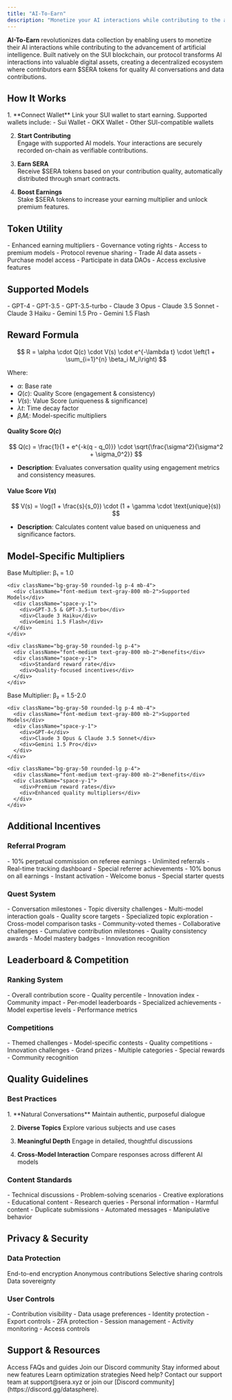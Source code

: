 ```yaml
---
title: "AI-To-Earn"
description: "Monetize your AI interactions while contributing to the advancement of artificial intelligence"
---
```


**AI-To-Earn** revolutionizes data collection by enabling users to monetize their AI interactions while contributing to the advancement of artificial intelligence. Built natively on the SUI blockchain, our protocol transforms AI interactions into valuable digital assets, creating a decentralized ecosystem where contributors earn $SERA tokens for quality AI conversations and data contributions.


## How It Works

<Steps>
  1. **Connect Wallet**  
     Link your SUI wallet to start earning. Supported wallets include:
     - Sui Wallet
     - OKX Wallet
     - Other SUI-compatible wallets

  2. **Start Contributing**  
     Engage with supported AI models. Your interactions are securely recorded on-chain as verifiable contributions.

  3. **Earn SERA**  
     Receive $SERA tokens based on your contribution quality, automatically distributed through smart contracts.

  4. **Boost Earnings**  
     Stake $SERA tokens to increase your earning multiplier and unlock premium features.
</Steps>

## Token Utility
<CardGroup cols={2}>
  <Card title="Staking Benefits" icon="coins">
    - Enhanced earning multipliers
    - Governance voting rights
    - Access to premium models
    - Protocol revenue sharing
  </Card>
  <Card title="Marketplace Access" icon="store">
    - Trade AI data assets
    - Purchase model access
    - Participate in data DAOs
    - Access exclusive features
  </Card>
</CardGroup>

## Supported Models

<CardGroup cols={3}>
  <Card title="ChatGPT" icon="message-bot">
    - GPT-4
    - GPT-3.5
    - GPT-3.5-turbo
  </Card>
  <Card title="Claude" icon="robot">
    - Claude 3 Opus
    - Claude 3.5 Sonnet
    - Claude 3 Haiku
  </Card>
  <Card title="Gemini" icon="sparkles">
    - Gemini 1.5 Pro
    - Gemini 1.5 Flash
  </Card>
</CardGroup>


## Reward Formula


  $$
  R = \alpha \cdot Q(c) \cdot V(s) \cdot e^{-\lambda t} \cdot \left(1 + \sum_{i=1}^{n} \beta_i M_i\right)
  $$

  Where:
  - $α$: Base rate
  - $Q(c)$: Quality Score (engagement & consistency)
  - $V(s)$: Value Score (uniqueness & significance)
  - $λt$: Time decay factor
  - $βᵢMᵢ$: Model-specific multipliers


#### Quality Score $Q(c)$

$$
Q(c) = \frac{1}{1 + e^{-k(q - q_0)}} \cdot \sqrt{\frac{\sigma^2}{\sigma^2 + \sigma_0^2}}
$$

- **Description**: Evaluates conversation quality using engagement metrics and consistency measures.

#### Value Score $V(s)$

$$
V(s) = \log(1 + \frac{s}{s_0}) \cdot (1 + \gamma \cdot \text{unique}(s))
$$

- **Description**: Calculates content value based on uniqueness and significance factors.


## Model-Specific Multipliers

<CardGroup cols={2}>
  <Card title="Standard Models" icon="chart-simple">
    <div className="text-lg font-semibold text-gray-800 mb-4">
      Base Multiplier: β₁ = 1.0
    </div>

    <div className="bg-gray-50 rounded-lg p-4 mb-4">
      <div className="font-medium text-gray-800 mb-2">Supported Models</div>
      <div className="space-y-1">
        <div>GPT-3.5 & GPT-3.5-turbo</div>
        <div>Claude 3 Haiku</div>
        <div>Gemini 1.5 Flash</div>
      </div>
    </div>

    <div className="bg-gray-50 rounded-lg p-4">
      <div className="font-medium text-gray-800 mb-2">Benefits</div>
      <div className="space-y-1">
        <div>Standard reward rate</div>
        <div>Quality-focused incentives</div>
      </div>
    </div>
  </Card>

  <Card title="Premium Models" icon="chart-line">
    <div className="text-lg font-semibold text-gray-800 mb-4">
      Base Multiplier: β₂ = 1.5-2.0
    </div>

    <div className="bg-gray-50 rounded-lg p-4 mb-4">
      <div className="font-medium text-gray-800 mb-2">Supported Models</div>
      <div className="space-y-1">
        <div>GPT-4</div>
        <div>Claude 3 Opus & Claude 3.5 Sonnet</div>
        <div>Gemini 1.5 Pro</div>
      </div>
    </div>

    <div className="bg-gray-50 rounded-lg p-4">
      <div className="font-medium text-gray-800 mb-2">Benefits</div>
      <div className="space-y-1">
        <div>Premium reward rates</div>
        <div>Enhanced quality multipliers</div>
      </div>
    </div>
  </Card>
</CardGroup>

## Additional Incentives

### Referral Program

<CardGroup cols={2}>
  <Card title="Referrer Benefits" icon="user-plus">
    - 10% perpetual commission on referee earnings
    - Unlimited referrals
    - Real-time tracking dashboard
    - Special referrer achievements
  </Card>
  <Card title="Referee Benefits" icon="gift">
    - 10% bonus on all earnings
    - Instant activation
    - Welcome bonus
    - Special starter quests
  </Card>
</CardGroup>

### Quest System

<AccordionGroup>
  <Accordion title="Daily Quests">
    - Conversation milestones
    - Topic diversity challenges
    - Multi-model interaction goals
    - Quality score targets
  </Accordion>
  
  <Accordion title="Weekly Challenges">
    - Specialized topic exploration
    - Cross-model comparison tasks
    - Community-voted themes
    - Collaborative challenges
  </Accordion>
  
  <Accordion title="Achievement Quests">
    - Cumulative contribution milestones
    - Quality consistency awards
    - Model mastery badges
    - Innovation recognition
  </Accordion>
</AccordionGroup>

## Leaderboard & Competition

### Ranking System

<CardGroup cols={2}>
  <Card title="Global Rankings" icon="trophy">
    - Overall contribution score
    - Quality percentile
    - Innovation index
    - Community impact
  </Card>
  <Card title="Model-Specific Rankings" icon="ranking-star">
    - Per-model leaderboards
    - Specialized achievements
    - Model expertise levels
    - Performance metrics
  </Card>
</CardGroup>

### Competitions

<AccordionGroup>
  <Accordion title="Weekly Tournaments">
    - Themed challenges
    - Model-specific contests
    - Quality competitions
    - Innovation challenges
  </Accordion>
  <Accordion title="Monthly Championships">
    - Grand prizes
    - Multiple categories
    - Special rewards
    - Community recognition
  </Accordion>
</AccordionGroup>

## Quality Guidelines

### Best Practices

<Steps>
  1. **Natural Conversations**
     Maintain authentic, purposeful dialogue

  2. **Diverse Topics**
     Explore various subjects and use cases

  3. **Meaningful Depth**
     Engage in detailed, thoughtful discussions

  4. **Cross-Model Interaction**
     Compare responses across different AI models
</Steps>

### Content Standards

<CardGroup cols={2}>
  <Card title="Recommended" icon="check">
    - Technical discussions
    - Problem-solving scenarios
    - Creative explorations
    - Educational content
    - Research queries
  </Card>
  <Card title="Not Allowed" icon="xmark">
    - Personal information
    - Harmful content
    - Duplicate submissions
    - Automated messages
    - Manipulative behavior
  </Card>
</CardGroup>

## Privacy & Security

### Data Protection

<Check>End-to-end encryption</Check>
<Check>Anonymous contributions</Check>
<Check>Selective sharing controls</Check>
<Check>Data sovereignty</Check>

### User Controls

<CardGroup cols={2}>
  <Card title="Privacy Settings" icon="shield">
    - Contribution visibility
    - Data usage preferences
    - Identity protection
    - Export controls
  </Card>
  <Card title="Security Features" icon="lock">
    - 2FA protection
    - Session management
    - Activity monitoring
    - Access controls
  </Card>
</CardGroup>

## Support & Resources

<CardGroup cols={2}>
  <Card title="Help Center" icon="circle-question">
    Access FAQs and guides
  </Card>
  <Card title="Community" icon="discord">
    Join our Discord community
  </Card>
  <Card title="Updates" icon="bell">
    Stay informed about new features
  </Card>
  <Card title="Tutorials" icon="graduation-cap">
    Learn optimization strategies
  </Card>
</CardGroup>

<Note>
Need help? Contact our support team at support@sera.xyz or join our [Discord community](https://discord.gg/datasphere).
</Note> 